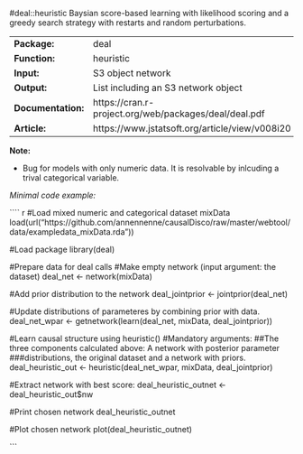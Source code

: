 #deal::heuristic
Baysian score-based learning with likelihood scoring and a greedy search strategy with restarts and random perturbations.

-------------------- -------------------------------------------------------
**Package:**         deal                                                   

**Function:**        heuristic                                              

**Input:**           S3 object network                                      

**Output:**          List including an S3 network                           
                     object                                                 

**Documentation:**   https://cran.r-project.org/web/packages/deal/deal.pdf  

**Article:**         https://www.jstatsoft.org/article/view/v008i20         
-------------------- -------------------------------------------------------


**Note:**

- Bug for models with only numeric data. It is resolvable by inlcuding a trival categorical variable.


*Minimal code example:*

```` r
#Load mixed numeric and categorical dataset mixData
load(url("https://github.com/annennenne/causalDisco/raw/master/webtool/data/exampledata_mixData.rda"))

#Load package
library(deal)

#Prepare data for deal calls
  #Make empty network (input argument: the dataset)
  deal_net <- network(mixData)
  
  #Add prior distribution to the network
  deal_jointprior <- jointprior(deal_net)
  
  #Update distributions of parameteres by combining prior with data.
  deal_net_wpar <- getnetwork(learn(deal_net, mixData, deal_jointprior))
  

#Learn causal structure using heuristic()
#Mandatory arguments: 
##The three components calculated above: A network with posterior parameter 
###distributions, the original dataset and a network with priors. 
deal_heuristic_out <- heuristic(deal_net_wpar, mixData, deal_jointprior)


#Extract network with best score:
deal_heuristic_outnet <- deal_heuristic_out$nw

#Print chosen network
deal_heuristic_outnet

#Plot chosen network
plot(deal_heuristic_outnet)



```
